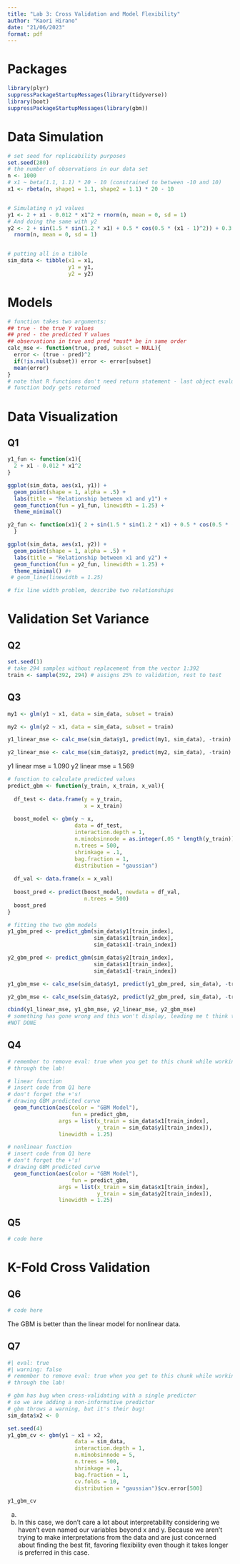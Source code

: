 ```yaml
---
title: "Lab 3: Cross Validation and Model Flexibility"
author: "Kaori Hirano"
date: "21/06/2023"
format: pdf
---
```


# Packages

```r
library(plyr)
suppressPackageStartupMessages(library(tidyverse))
library(boot)
suppressPackageStartupMessages(library(gbm))
```

# Data Simulation 

```r
# set seed for replicability purposes
set.seed(280)
# the number of observations in our data set
n <- 1000
# x1 ~ beta(1.1, 1.1) * 20 - 10 (constrained to between -10 and 10)
x1 <- rbeta(n, shape1 = 1.1, shape2 = 1.1) * 20 - 10 


# Simulating n y1 values
y1 <- 2 + x1 - 0.012 * x1^2 + rnorm(n, mean = 0, sd = 1)
# And doing the same with y2
y2 <- 2 + sin(1.5 * sin(1.2 * x1) + 0.5 * cos(0.5 * (x1 - 1)^2)) + 0.3 * x1 +
  rnorm(n, mean = 0, sd = 1)


# putting all in a tibble
sim_data <- tibble(x1 = x1,
                   y1 = y1,
                   y2 = y2)
```

# Models

```r
# function takes two arguments:
## true - the true Y values
## pred - the predicted Y values
## observations in true and pred *must* be in same order
calc_mse <- function(true, pred, subset = NULL){
  error <- (true - pred)^2
  if(!is.null(subset)) error <- error[subset]
  mean(error)
}
# note that R functions don't need return statement - last object evaluated in
# function body gets returned
```

# Data Visualization

## Q1 

```r
y1_fun <- function(x1){
  2 + x1 - 0.012 * x1^2
}

ggplot(sim_data, aes(x1, y1)) + 
  geom_point(shape = 1, alpha = .5) + 
  labs(title = "Relationship between x1 and y1") + 
  geom_function(fun = y1_fun, linewidth = 1.25) + 
  theme_minimal() 

y2_fun <- function(x1){ 2 + sin(1.5 * sin(1.2 * x1) + 0.5 * cos(0.5 * (x1 - 1)^2)) + 0.3 * x1
  }

ggplot(sim_data, aes(x1, y2)) + 
  geom_point(shape = 1, alpha = .5) + 
  labs(title = "Relationship between x1 and y2") + 
  geom_function(fun = y2_fun, linewidth = 1.25) + 
  theme_minimal() #+
 # geom_line(linewidth = 1.25)

# fix line width problem, describe two relationships
```

# Validation Set Variance

## Q2 
```r
set.seed(1) 
# take 294 samples without replacement from the vector 1:392
train <- sample(392, 294) # assigns 25% to validation, rest to test
```

## Q3
```r
my1 <- glm(y1 ~ x1, data = sim_data, subset = train)

my2 <- glm(y2 ~ x1, data = sim_data, subset = train)

y1_linear_mse <- calc_mse(sim_data$y1, predict(my1, sim_data), -train)

y2_linear_mse <- calc_mse(sim_data$y2, predict(my2, sim_data), -train)
```
y1 linear mse = 1.090
y2 linear mse = 1.569

```r

# function to calculate predicted values
predict_gbm <- function(y_train, x_train, x_val){
  
  df_test <- data.frame(y = y_train,
                        x = x_train)
  
  boost_model <- gbm(y ~ x,
                     data = df_test,
                     interaction.depth = 1,
                     n.minobsinnode = as.integer(.05 * length(y_train)),
                     n.trees = 500,
                     shrinkage = .1,
                     bag.fraction = 1,
                     distribution = "gaussian")
  
  df_val <- data.frame(x = x_val)
  
  boost_pred <- predict(boost_model, newdata = df_val,
                        n.trees = 500)
  boost_pred
}

# fitting the two gbm models
y1_gbm_pred <- predict_gbm(sim_data$y1[train_index],
                           sim_data$x1[train_index], 
                           sim_data$x1[-train_index])

y2_gbm_pred <- predict_gbm(sim_data$y2[train_index],
                           sim_data$x1[train_index],
                           sim_data$x1[-train_index])

y1_gbm_mse <- calc_mse(sim_data$y1, predict(y1_gbm_pred, sim_data), -train)

y2_gbm_mse <- calc_mse(sim_data$y2, predict(y2_gbm_pred, sim_data), -train)
```

```r
cbind(y1_linear_mse, y1_gbm_mse, y2_linear_mse, y2_gbm_mse)
# something has gone wrong and this won't display, leading me t think there's an error in the code prior
#NOT DONE
```
## Q4

```r
# remember to remove eval: true when you get to this chunk while working
# through the lab!

# linear function
# insert code from Q1 here
# don't forget the +'s!
# drawing GBM predicted curve
  geom_function(aes(color = "GBM Model"), 
                    fun = predict_gbm, 
                args = list(x_train = sim_data$x1[train_index],
                            y_train = sim_data$y1[train_index]),
                linewidth = 1.25)

# nonlinear function
# insert code from Q1 here
# don't forget the +'s!
# drawing GBM predicted curve
  geom_function(aes(color = "GBM Model"), 
                    fun = predict_gbm, 
                args = list(x_train = sim_data$x1[train_index],
                            y_train = sim_data$y2[train_index]),
                linewidth = 1.25)
```

## Q5
```r
# code here
```

# K-Fold Cross Validation

## Q6
```r
# code here
```
The GBM is better than the linear model for nonlinear data. 

## Q7

```r
#| eval: true
#| warning: false
# remember to remove eval: true when you get to this chunk while working
# through the lab!

# gbm has bug when cross-validating with a single predictor
# so we are adding a non-informative predictor
# gbm throws a warning, but it's their bug! 
sim_data$x2 <- 0

set.seed(4)
y1_gbm_cv <- gbm(y1 ~ x1 + x2,
                     data = sim_data,
                     interaction.depth = 1,
                     n.minobsinnode = 5,
                     n.trees = 500,
                     shrinkage = .1,
                     bag.fraction = 1,
                     cv.folds = 10,
                     distribution = "gaussian")$cv.error[500]

y1_gbm_cv
```
a) 

b) In this case, we don't care a lot about interpretability considering we haven't even named our variables beyond x and y. Because we aren't trying to make interpretations from the data and are just concerned about finding the best fit, favoring flexibility even though it takes longer is preferred in this case. 


